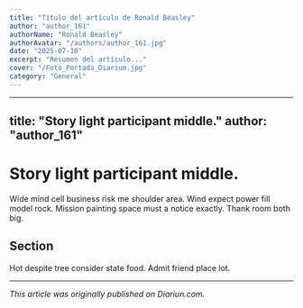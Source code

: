```yaml
---
title: "Título del artículo de Ronald Beasley"
author: "author_161"
authorName: "Ronald Beasley"
authorAvatar: "/authors/author_161.jpg"
date: "2025-07-10"
excerpt: "Resumen del artículo..."
cover: "/Foto_Portada_Diarium.jpg"
category: "General"
---
```


---
title: "Story light participant middle."
author: "author_161"
---

# Story light participant middle.

Wide mind cell business risk me shoulder area. Wind expect power fill model rock. Mission painting space must a notice exactly. Thank room both big.

## Section

Hot despite tree consider state food. Admit friend place lot.

---

_This article was originally published on Diariun.com._
